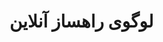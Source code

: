 
<Meta title="RahsazOnline/Logo/Docs" />

<div className="sb-container">
  <div className="sb-section-title">
   <h1>لوگوی راهساز آنلاین</h1>
  </div>
</div>

<style>
  {`
    .sb-container {
      margin-bottom: 48px;
    }
    .sb-section-title {
      margin-bottom: 32px;
    }
  `}
</style>

